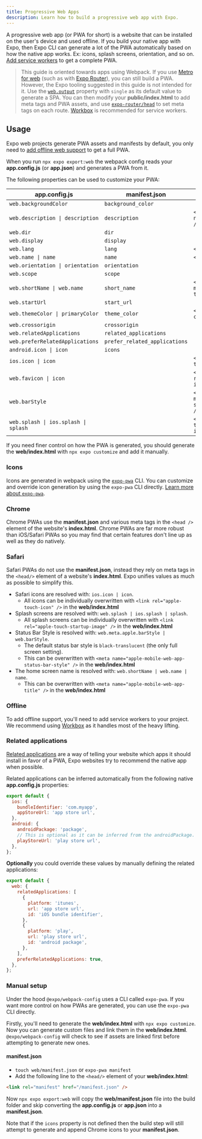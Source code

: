 ```yaml
---
title: Progressive Web Apps
description: Learn how to build a progressive web app with Expo.
---
```



A progressive web app (or PWA for short) is a website that can be installed on the user's device and used offline. If you build your native app with Expo, then Expo CLI can generate a lot of the PWA automatically based on how the native app works. Ex: icons, splash screens, orientation, and so on. [Add service workers](https://expo.fyi/enabling-web-service-workers) to get a complete PWA.

> This guide is oriented towards apps using Webpack. If you use [Metro for web](/guides/customizing-metro/#web-support) (such as with [Expo Router](/router/introduction)), you can still build a PWA. However, the Expo tooling suggested in this guide is not intended for it. Use the [`web.output`](/versions/latest/config/app/#output) property with `single` as its default value to generate a SPA. You can then modify your **public/index.html** to add meta tags and PWA assets, and use [`expo-router/head`](/router/reference/static-rendering/#meta-tags) to set meta tags on each route. [Workbox](https://web.dev/learn/pwa/workbox/) is recommended for service workers.

## Usage

Expo web projects generate PWA assets and manifests by default, you only need to [add offline web support](https://expo.fyi/enabling-web-service-workers) to get a full PWA.

When you run `npx expo export:web` the webpack config reads your **app.config.js** (or **app.json**) and generates a PWA from it.

The following properties can be used to customize your PWA:

| **app.config.js**                               | **manifest.json**             | **index.html**                                          |
| ----------------------------------------------- | ----------------------------- | ------------------------------------------------------- |
| `web.backgroundColor`                           | `background_color`            |                                                         |
| <CODE>web.description \| description</CODE>     | `description`                 | `<meta name="description" />`                           |
| `web.dir`                                       | `dir`                         |                                                         |
| `web.display`                                   | `display`                     |                                                         |
| `web.lang`                                      | `lang`                        | `<html lang="">`                                        |
| <CODE>web.name \| name</CODE>                   | `name`                        | `<title />`                                             |
| <CODE>web.orientation \| orientation</CODE>     | `orientation`                 |                                                         |
| `web.scope`                                     | `scope`                       |                                                         |
| <CODE>web.shortName \| web.name</CODE>          | `short_name`                  | `<meta name="apple-mobile-web-app-title"/>`             |
| `web.startUrl`                                  | `start_url`                   |                                                         |
| <CODE>web.themeColor \| primaryColor</CODE>     | `theme_color`                 | `<meta name="theme-color" />`                           |
| `web.crossorigin`                               | `crossorigin`                 |                                                         |
| `web.relatedApplications`                       | `related_applications`        |                                                         |
| `web.preferRelatedApplications`                 | `prefer_related_applications` |                                                         |
| <CODE>android.icon \| icon</CODE>               | `icons`                       |                                                         |
| <CODE>ios.icon \| icon</CODE>                   |                               | `<link rel="apple-touch-icon" >`                        |
| <CODE>web.favicon \| icon</CODE>                |                               | `<link rel="shortcut icon" >`                           |
| `web.barStyle`                                  |                               | `<meta name="apple-mobile-web-app-status-bar-style" />` |
| <CODE>web.splash \| ios.splash \| splash</CODE> |                               | `<link rel="apple-touch-startup-image" >`               |

If you need finer control on how the PWA is generated, you should generate the **web/index.html** with `npx expo customize` and add it manually.

### Icons

Icons are generated in webpack using the [`expo-pwa`][expo-pwa] CLI. You can customize and override icon generation by using the `expo-pwa` CLI directly. [Learn more about `expo-pwa`][expo-pwa].

[expo-pwa]: https://github.com/expo/expo-cli/tree/main/packages/pwa

### Chrome

Chrome PWAs use the **manifest.json** and various meta tags in the `<head />` element of the website's **index.html**. Chrome PWAs are far more robust than iOS/Safari PWAs so you may find that certain features don't line up as well as they do natively.

### Safari

Safari PWAs do not use the **manifest.json**, instead they rely on meta tags in the `<head/>` element of a website's **index.html**. Expo unifies values as much as possible to simplify this.

- Safari icons are resolved with: `ios.icon | icon`.
  - All icons can be individually overwritten with `<link rel="apple-touch-icon" />` in the **web/index.html**
- Splash screens are resolved with: `web.splash | ios.splash | splash`.
  - All splash screens can be individually overwritten with `<link rel="apple-touch-startup-image" />` in the **web/index.html**
- Status Bar Style is resolved with: `web.meta.apple.barStyle | web.barStyle`.
  - The default status bar style is `black-translucent` (the only full screen setting).
  - This can be overwritten with `<meta name="apple-mobile-web-app-status-bar-style" />` in the **web/index.html**
- The home screen name is resolved with: `web.shortName | web.name | name`.
  - This can be overwritten with `<meta name="apple-mobile-web-app-title" />` in the **web/index.html**

### Offline

To add offline support, you'll need to add service workers to your project. We recommend using [Workbox](https://developers.google.com/web/tools/workbox/modules/workbox-webpack-plugin) as it handles most of the heavy lifting.

### Related applications

[Related applications](https://developer.mozilla.org/en-US/docs/Web/Manifest#related_applications) are a way of telling your website which apps it should install in favor of a PWA, Expo websites try to recommend the native app when possible.

Related applications can be inferred automatically from the following native **app.config.js** properties:

```js app.config.js
export default {
  ios: {
    bundleIdentifier: 'com.myapp',
    appStoreUrl: 'app store url',
  },
  android: {
    androidPackage: 'package',
    // This is optional as it can be inferred from the androidPackage.
    playStoreUrl: 'play store url',
  },
};
```

**Optionally** you could override these values by manually defining the related applications:

```js app.config.js
export default {
  web: {
    relatedApplications: [
      {
        platform: 'itunes',
        url: 'app store url',
        id: 'iOS bundle identifier',
      },
      {
        platform: 'play',
        url: 'play store url',
        id: 'android package',
      },
    ],
    preferRelatedApplications: true,
  },
};
```

### Manual setup

Under the hood `@expo/webpack-config` uses a CLI called `expo-pwa`. If you want more control on how PWAs are generated, you can use the `expo-pwa` CLI directly.

Firstly, you'll need to generate the **web/index.html** with `npx expo customize`. Now you can generate custom files and link them in the **web/index.html**. `@expo/webpack-config` will check to see if assets are linked first before attempting to generate new ones.

#### manifest.json

- `touch web/manifest.json` or `expo-pwa manifest`
- Add the following line to the `<head/>` element of your **web/index.html**:

```html web/index.html
<link rel="manifest" href="/manifest.json" />
```

Now `npx expo export:web` will copy the **web/manifest.json** file into the build folder and skip converting the **app.config.js** or **app.json** into a **manifest.json**.

Note that if the `icons` property is not defined then the build step will still attempt to generate and append Chrome icons to your **manifest.json**.
